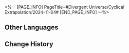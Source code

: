 <%-- [PAGE_INFO]
PageTitle=#Divergent Universe/Cyclical Extrapolation/2024-11-04#
[END_PAGE_INFO] --%>
{{Event
|name              = Cyclical Extrapolation: Fortuity Anchoring
|image             = Event Cyclical Extrapolation Fortuity Anchoring.png
|type              = Cyclical Extrapolation
|time_known        = yes
|time_start        = 2024-11-04 04:00:00
|time_end          = 2024-11-11 03:59:59
}}

{{Cyclical Extrapolation
|boons      = 
|curios     = 
|equations  = 
|trailblaze = 
|rewards    = Relic Remains*30; Lost Crystal*3
|boss_1_1   = Automaton Direwolf; Searing Prowler; Aurumaton Spectral Envoy; "Past Confined and Caged"; Memory Zone Meme "Shell of Faded Rage"
|boss_1_2   = Disciples of Sanctus Medicus: Shape Shifter (Bug); The Ascended (Bug); Abundance Sprite: Malefic Ape (Bug); Senior Staff: Team Leader (Bug); Aurumaton Spectral Envoy (Bug); Dreamjolt Troupe's Beyond Overcooked (Bug); Dreamjolt Troupe's Sweet Gorilla (Bug); "Past Confined and Caged" (Bug); "Tomorrow in Harmonious Chords" (Bug); "Present Inebriated in Revelry" (Bug)
|boss_2_1   = Automaton Direwolf (Bug); Searing Prowler (Bug); Frigid Prowler (Bug); Aurumaton Spectral Envoy (Bug); "Past Confined and Caged" (Bug)
|boss_2_2   = Svarog (Complete); Stellaron Hunter: Kafka (Complete); Abundant Ebon Deer (Complete); Cloud Knight Lieutenant: Yanqing (Complete); Memory Zone Meme "Something Unto Death" (Complete)
|boss_3     = Stellaron Hunter: Sam (Complete)
|rules      = Additionally obtain 500 initial Cosmic Fragments; Massively increases the chance for "Reward" Domains to appear
|root       = Divergent Universe: The Human Comedy
}}

==Other Languages==
{{Other Languages
|en   = Cyclical Extrapolation: Fortuity Anchoring
|zhs  = 周期演算：幸运锚定
|zht  = 週期演算：幸運錨定
|ja   = 周期演算：幸運の係留
|ko   = 주기 연산: 행운 고정
|es   = Cálculo periódico: Fortuna anclada
|fr   = Calcul cyclique&nbsp;: Ancrage du hasard
|ru   = Цикличное вычисление: Якорь удачи
|th   = การคำนวณแบบรอบ: ผูกยึดความโชคดี
|vi   = Ngoại Suy Chu Kỳ: Thả Neo May Mắn
|de   = Zyklische Berechnung: Verankerung des Glücks
|id   = Kalkulasi Siklus: Penjangkaran Keberuntungan
|pt   = Extrapolação Cíclica: Ancoragem Fortuita
}}

==Change History==
{{Change History|2.6}}